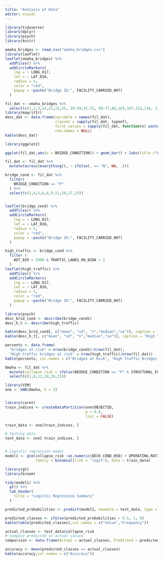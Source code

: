 ```yaml
---
title: "Analysis of Data"
editor: visual
---
```


```r
library(tidyverse)
library(dplyr)
library(psych)
library(knitr)

omaha_bridges <- read.csv("omaha_bridges.csv")
library(leaflet)
leaflet(omaha_bridges) %>%
  addTiles() %>%
  addCircleMarkers(
    lng = ~ LONG_017,
    lat = ~ LAT_016,
    radius = 5,
    color = "red",
    popup = ~paste("Bridge ID:", FACILITY_CARRIED_007)
  )

fil_dat <- omaha_bridges %>%
  select(c(1,2,5,14,21,22,25, 28:29,31:32, 68:77,88,103,107,112,116, 122:125))
library(magrittr)
desc_dat <- data.frame(variable = names(fil_dat),
                       classes = sapply(fil_dat, typeof),
                       first_values = sapply(fil_dat, function(x) paste0(head(x),  collapse = ", ")),
                       row.names = NULL)
kable(desc_dat)

library(ggplot2)

ggplot(fil_dat,aes(x = BRIDGE_CONDITION)) + geom_bar() + labs(title ="Bridge Condition") + xlab("Bridge Rating")

fil_dat <- fil_dat %>%
  mutate(across(everything(), ~ ifelse(. == "N", NA, .)))

bridge_cond <- fil_dat %>%
  filter(
    BRIDGE_CONDITION == "P"
  ) %>%
  select(c(1,4,5,6,8,9:21,29,27,23))


leaflet(bridge_cond) %>%
  addTiles() %>%
  addCircleMarkers(
    lng = ~ LONG_017,
    lat = ~ LAT_016,
    radius = 5,
    color = "red",
    popup = ~paste("Bridge ID:", FACILITY_CARRIED_007)
  )

high_traffic <- bridge_cond %>%
  filter (
    ADT_029 > 5000 & TRAFFIC_LANES_ON_028A > 2
  )
leaflet(high_traffic) %>%
  addTiles() %>%
  addCircleMarkers(
    lng = ~ LONG_017,
    lat = ~ LAT_016,
    radius = 5,
    color = "red",
    popup = ~paste("Bridge ID:", FACILITY_CARRIED_007)
  )

library(psych)
desc_brid_cond <- describe(bridge_cond1)
desc_h_t <- describe(high_traffic)

kable(desc_brid_cond[, c("mean", "sd", "n","median","se")], caption = "Bridges with Poor Rating Descriptive Statistics")
kable(desc_h_t[, c("mean", "sd", "n","median","se")], caption = "High Traffic Bridges with a Rating of Poor")

percents <- data.frame(
  "bridges at risk" = nrow(bridge_cond1)/nrow(fil_dat),
  "High traffic bridges at risk" = nrow(high_traffic)/nrow(fil_dat))
kable(percents, col.names = c("Bridges at Risk", "High Traffic Bridges at Risk"))

Omaha <- fil_dat %>%
  mutate(collapse_risk = ifelse(BRIDGE_CONDITION == "P" & STRUCTURAL_EVAL_067 <= 4, 1, 0)) %>%
  select(c(1,8,12,18,26,31))

library(VIM)
one <- kNN(Omaha, k = 5)


library(caret)
train_indices <- createDataPartition(one$OBJECTID, 
                                     p = 0.8, 
                                     list = FALSE)

train_data <- one[train_indices, ]

# Testing data
test_data <- one[-train_indices, ]


# Logistic regression model
model1 <- glm(collapse_risk ~as.numeric(DECK_COND_058) + OPERATING_RATING_064 + as.numeric(YEAR_BUILT_027), 
              family = binomial(link = "logit"), data = train_data)

library(gt)
library(broom)

tidy(model1) %>%
  gt() %>%
  tab_header(
    title = "Logistic Regression Summary"
  )

predicted_probabilities <- predict(model1, newdata = test_data, type = "response")

predicted_classes <- ifelse(predicted_probabilities > 0.5, 1, 0)
kable(table(predicted_classes),col.names = c("Value","Frequency"))

actual_classes <- test_data$collapse_risk
# Compare predicted vs actual values
comparison <- data.frame(Actual = actual_classes, Predicted = predicted_classes)

accuracy <- mean(predicted_classes == actual_classes)
kable(accuracy,col.names = c("Accuracy"))

```
